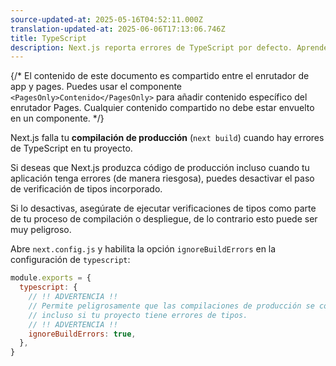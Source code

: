 ```yaml
---
source-updated-at: 2025-05-16T04:52:11.000Z
translation-updated-at: 2025-06-06T17:13:06.746Z
title: TypeScript
description: Next.js reporta errores de TypeScript por defecto. Aprende cómo desactivar este comportamiento aquí.
---
```


{/* El contenido de este documento es compartido entre el enrutador de app y pages. Puedes usar el componente `<PagesOnly>Contenido</PagesOnly>` para añadir contenido específico del enrutador Pages. Cualquier contenido compartido no debe estar envuelto en un componente. */}

Next.js falla tu **compilación de producción** (`next build`) cuando hay errores de TypeScript en tu proyecto.

Si deseas que Next.js produzca código de producción incluso cuando tu aplicación tenga errores (de manera riesgosa), puedes desactivar el paso de verificación de tipos incorporado.

Si lo desactivas, asegúrate de ejecutar verificaciones de tipos como parte de tu proceso de compilación o despliegue, de lo contrario esto puede ser muy peligroso.

Abre `next.config.js` y habilita la opción `ignoreBuildErrors` en la configuración de `typescript`:

```js filename="next.config.js"
module.exports = {
  typescript: {
    // !! ADVERTENCIA !!
    // Permite peligrosamente que las compilaciones de producción se completen con éxito
    // incluso si tu proyecto tiene errores de tipos.
    // !! ADVERTENCIA !!
    ignoreBuildErrors: true,
  },
}
```